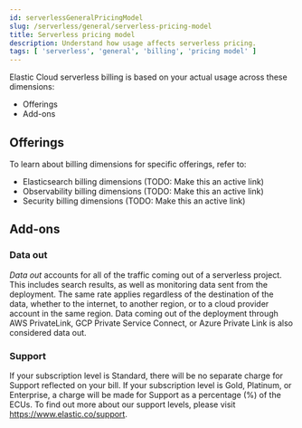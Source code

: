 ```yaml
---
id: serverlessGeneralPricingModel
slug: /serverless/general/serverless-pricing-model
title: Serverless pricing model
description: Understand how usage affects serverless pricing.
tags: [ 'serverless', 'general', 'billing', 'pricing model' ]
---
```


<DocBadge template="technical preview" />

Elastic Cloud serverless billing is based on your actual usage across these dimensions:

* <DocLink id="serverlessGeneralPricingModel" section="offerings">Offerings</DocLink>
* <DocLink id="serverlessGeneralPricingModel" section="add-ons">Add-ons</DocLink>


<div id="offerings"></div>

## Offerings

To learn about billing dimensions for specific offerings, refer to:

* Elasticsearch billing dimensions (TODO: Make this an active link)
* Observability billing dimensions (TODO: Make this an active link)
* Security billing dimensions (TODO: Make this an active link)

<div id="add-ons"></div>

## Add-ons

### Data out

_Data out_ accounts for all of the traffic coming out of a serverless project.
This includes search results, as well as monitoring data sent from the deployment.
The same rate applies regardless of the destination of the data, whether to the internet,
to another region, or to a cloud provider account in the same region.
Data coming out of the deployment through AWS PrivateLink, GCP Private Service Connect,
or Azure Private Link is also considered data out.


### Support

If your subscription level is Standard, there will be no separate charge for Support reflected on your bill.
If your subscription level is Gold, Platinum, or Enterprise, a charge will be made for Support as a percentage (%) of the ECUs.
To find out more about our support levels, please visit https://www.elastic.co/support.